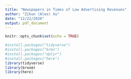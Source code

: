 ```yaml
---
title: "Newspapers in Times of Low Advertising Revenues"
author: "Zikun (Alex) Xu"
date: "12/22/2020"
output: pdf_document
---
```



```r
knitr::opts_chunk$set(echo = TRUE)

#install.packages("tidyverse")
#install.packages("brms")
#install.packages("dplyr")
#install.packages("here")
library(tidyverse)
library(broom)
library(here)

```